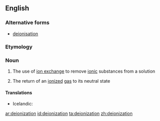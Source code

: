 ==English==

===Alternative forms===
* [[deionisation]]

===Etymology===
{{suffix|deionize|ation|lang=en}}

===Noun===
{{en-noun}}

# {{context|chemistry|lang=en}} The use of [[ion exchange]] to remove [[ionic]] substances from a solution
# {{context|chemistry|lang=en}} The return of an [[ionized]] [[gas]] to its neutral state

====Translations====
{{trans-top|use of ion exchange to remove ionic substances from a solution}}
* Icelandic: {{t|is|afjónun|f}}
{{trans-mid}}
{{trans-bottom}}

{{trans-top|return of an ionized gas to its neutral state}}
{{trans-mid}}
{{trans-bottom}}

[[ar:deionization]]
[[id:deionization]]
[[ta:deionization]]
[[zh:deionization]]